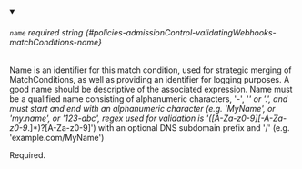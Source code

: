 
<details className="config-field" data-expandable="false" open>
<summary>

###### `name` <span className="config-field-required" data-required="false">required</span> <span className="config-field-type">string</span> <span className="config-field-default"></span> <span className="config-field-enum"></span> {#policies-admissionControl-validatingWebhooks-matchConditions-name}

Name is an identifier for this match condition, used for strategic merging of MatchConditions,
as well as providing an identifier for logging purposes. A good name should be descriptive of
the associated expression.
Name must be a qualified name consisting of alphanumeric characters, '-', '_' or '.', and
must start and end with an alphanumeric character (e.g. 'MyName',  or 'my.name',  or
'123-abc', regex used for validation is '([A-Za-z0-9][-A-Za-z0-9_.]*)?[A-Za-z0-9]') with an
optional DNS subdomain prefix and '/' (e.g. 'example.com/MyName')

Required.

</summary>



</details>
